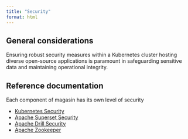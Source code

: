 ```yaml
---
title: "Security"
format: html
---
```


## General considerations

Ensuring robust security measures within a Kubernetes cluster hosting diverse open-source applications is paramount in safeguarding sensitive data and maintaining operational integrity. 


## Reference documentation  
Each component of magasin has its own level of security

* [Kubernetes Security](https://kubernetes.io/docs/concepts/security/)
* [Apache Superset Security](https://superset.apache.org/docs/security/)
* [Apache Drill Security](https://drill.apache.org/docs/securing-drill/)
* [Apache Zookeeper](https://zookeeper.apache.org/doc/r3.9.1/zookeeperAdmin.html)


